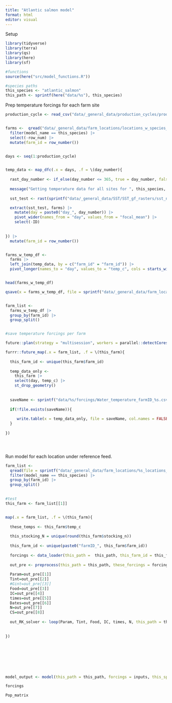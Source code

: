 ```yaml
---
title: "Atlantic salmon model"
format: html
editor: visual
---
```


Setup

```r
library(tidyverse)
library(terra)
library(qs)
library(here)
library(sf)

#functions
source(here("src/model_functions.R"))

#species paths
this_species <- "atlantic_salmon"
this_path <- sprintf(here("data/%s"), this_species)


```


Prep temperature forcings for each farm site

```r

production_cycle <- read_csv("data/_general_data/production_cycles/production_cycle.csv") |> filter(species == this_species) |> rename(production_cycle_length = days)|> pull(production_cycle_length)


farms <-  qread("data/_general_data/farm_locations/locations_w_species_fao_area_stocking.qs") |> 
  filter(model_name == this_species) |> 
  select(-row_num) |> 
  mutate(farm_id = row_number())


days <- seq(1:production_cycle)


temp_data <- map_dfc(.x = days, .f = \(day_number){
  
  rast_day_number <- if_else(day_number <= 365, true = day_number, false = day_number-365)
  
  message("Getting temperature data for all sites for ", this_species,  " - day ", day_number)
  
  sst_test <- rast(sprintf("data/_general_data/SST/SST_gf_rasters/sst_nasa_mur_L4_0.25_mean2010-2019_day_%s.tif", rast_day_number))

  extract(sst_test, farms) |> 
    mutate(day = paste0("day_", day_number)) |> 
    pivot_wider(names_from = "day", values_from = "focal_mean") |> 
    select(-ID)
  
  
}) |> 
  mutate(farm_id = row_number())


farms_w_temp_df <- 
  farms |> 
  left_join(temp_data, by = c("farm_id" = "farm_id")) |> 
  pivot_longer(names_to = "day", values_to = "temp_c", cols = starts_with("day_"))


head(farms_w_temp_df)

qsave(x = farms_w_temp_df, file = sprintf("data/_general_data/farm_locations/%s_locations_w_temps.qs", this_species))


farm_list <- 
  farms_w_temp_df |>
  group_by(farm_id) |> 
  group_split()


#save temperature forcings per farm

future::plan(strategy = "multisession", workers = parallel::detectCores()-2) #select multiple cores

furrr::future_map(.x = farm_list, .f = \(this_farm){
  
  this_farm_id <- unique(this_farm$farm_id)
  
  temp_data_only <- 
    this_farm |> 
    select(day, temp_c) |> 
    st_drop_geometry()
  
  
  saveName <- sprintf("data/%s/forcings/Water_temperature_farmID_%s.csv", this_species, this_farm_id)
  
  if(!file.exists(saveName)){
    
     write.table(x = temp_data_only, file = saveName, col.names = FALSE, row.names = FALSE, sep = ",")
  }
    
})





```


Run model for each location under reference feed.

```r

farm_list <- 
  qread(file = sprintf("data/_general_data/farm_locations/%s_locations_w_temps.qs", this_species)) |> 
  filter(model_name == this_species) |> 
  group_by(farm_id) |> 
  group_split()
    

#test 
this_farm <- farm_list[[1]]


map(.x = farm_list, .f = \(this_farm){
  
  these_temps <- this_farm$temp_c
  
  this_stocking_N = unique(round(this_farm$stocking_n))
  
  this_farm_id <- unique(paste0("farmID_", this_farm$farm_id))
  
  forcings <- data_loader(this_path =  this_path, this_farm_id = this_farm_id)
  
  out_pre <- preprocess(this_path = this_path, these_forcings = forcings, this_feed = "reference", this_stocking_N = this_stocking_N)
  
  Param=out_pre[[1]]
  Tint=out_pre[[2]]
  #Gint=out_pre[[3]]
  Food=out_pre[[3]]
  IC=out_pre[[4]]
  times=out_pre[[5]]
  Dates=out_pre[[6]]
  N=out_pre[[7]]
  CS=out_pre[[8]]
  
  out_RK_solver <- loop(Param, Tint, Food, IC, times, N, this_path = this_path)
  
  
})








model_output <- model(this_path = this_path, forcings = inputs, this_species = this_species)

forcings

Pop_matrix




```

